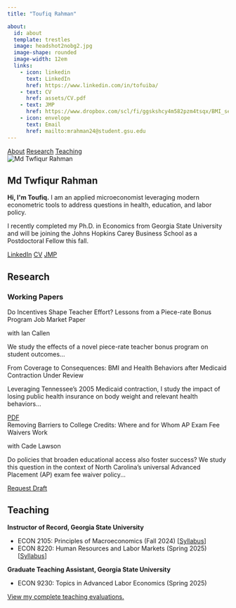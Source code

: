 ```yaml
---
title: "Toufiq Rahman"

about:
  id: about
  template: trestles
  image: headshot2nobg2.jpg
  image-shape: rounded
  image-width: 12em
  links:
    - icon: linkedin
      text: LinkedIn
      href: https://www.linkedin.com/in/tofuiba/
    - text: CV
      href: assets/CV.pdf
    - text: JMP
      href: https://www.dropbox.com/scl/fi/ggskshcy4m582pzm4tsqx/BMI_sep2024.pdf?rlkey=rslmrppi5jffd19vce2f6fc4c&st=ru31v465&dl=0
    - icon: envelope
      text: Email
      href: mailto:mrahman24@student.gsu.edu
---
```


```{=html}
<nav class="page-nav">
  <a href="#about">About</a>
  <a href="#research">Research</a>
  <a href="#teaching">Teaching</a>
</nav>

<div class="page-content">

  <section id="about" class="page-section">
    <div class="about-container">
      <div class="about-image">
        <img src="headshot2nobg2.jpg" alt="Md Twfiqur Rahman" />
      </div>
      <div class="about-text">
        <h1>Md Twfiqur Rahman</h1>
        <p><b>Hi, I'm Toufiq.</b> I am an applied microeconomist leveraging modern econometric tools to address questions in health, education, and labor policy.</p>
        <p>I recently completed my Ph.D. in Economics from Georgia State University and will be joining the Johns Hopkins Carey Business School as a Postdoctoral Fellow this fall.</p>
        <div class="about-links">
          <a href="https://www.linkedin.com/in/tofuiba/" class="paper-button">LinkedIn</a>
          <a href="assets/CV.pdf" class="paper-button">CV</a>
          <a href="https://www.dropbox.com/scl/fi/ggskshcy4m582pzm4tsqx/BMI_sep2024.pdf?rlkey=rslmrppi5jffd19vce2f6fc4c&st=ru31v465&dl=0" class="paper-button">JMP</a>
        </div>
      </div>
    </div>
  </section>

  <section id="research" class="page-section">
    <div class="content-wrapper">
      <h2>Research</h2>
      <h3>Working Papers</h3>
      
      <div class="paper-entry">
        <div class="paper-header">
          <span class="paper-title">Do Incentives Shape Teacher Effort? Lessons from a Piece-rate Bonus Program</span>
          <span class="paper-tag jmp">Job Market Paper</span>
        </div>
        <p class="paper-authors">with Ian Callen</p>
        <p class="paper-abstract">We study the effects of a novel piece-rate teacher bonus program on student outcomes...</p>
      </div>

      <div class="paper-entry">
        <div class="paper-header">
          <span class="paper-title">From Coverage to Consequences: BMI and Health Behaviors after Medicaid Contraction</span>
          <span class="paper-tag status">Under Review</span>
        </div>
        <p class="paper-abstract">Leveraging Tennessee’s 2005 Medicaid contraction, I study the impact of losing public health insurance on body weight and relevant health behaviors...</p>
        <div class="paper-links">
          <a href="https://www.dropbox.com/scl/fi/ggskshcy4m582pzm4tsqx/BMI_sep2024.pdf?rlkey=rslmrppi5jffd19vce2f6fc4c&st=ru31v465&dl=0" class="paper-button">PDF</a>
        </div>
      </div>

      <div class="paper-entry">
        <div class="paper-header">
          <span class="paper-title">Removing Barriers to College Credits: Where and for Whom AP Exam Fee Waivers Work</span>
        </div>
        <p class="paper-authors">with Cade Lawson</p>
        <p class="paper-abstract">Do policies that broaden educational access also foster success? We study this question in the context of North Carolina’s universal Advanced Placement (AP) exam fee waiver policy...</p>
        <div class="paper-links">
          <a href="mailto:mrahman24@student.gsu.edu" class="paper-button">Request Draft</a>
        </div>
      </div>

    </div>
  </section>

  <section id="teaching" class="page-section">
    <div class="content-wrapper">
      <h2>Teaching</h2>
      <div class="teaching-entry">
        <p><strong>Instructor of Record, Georgia State University</strong></p>
        <ul>
          <li>ECON 2105: Principles of Macroeconomics (Fall 2024) [<a href='assets/econ2105.pdf'>Syllabus</a>]</li>
          <li>ECON 8220: Human Resources and Labor Markets (Spring 2025) [<a href='assets/econ8220.pdf'>Syllabus</a>]</li>
        </ul>
      </div>
      <div class="teaching-entry">
        <p><strong>Graduate Teaching Assistant, Georgia State University</strong></p>
        <ul>
          <li>ECON 9230: Topics in Advanced Labor Economics (Spring 2025)</li>
        </ul>
      </div>
      <a href='assets/Teaching_Evaluation.pdf'>View my complete teaching evaluations.</a>
    </div>
  </section>

</div>
```
